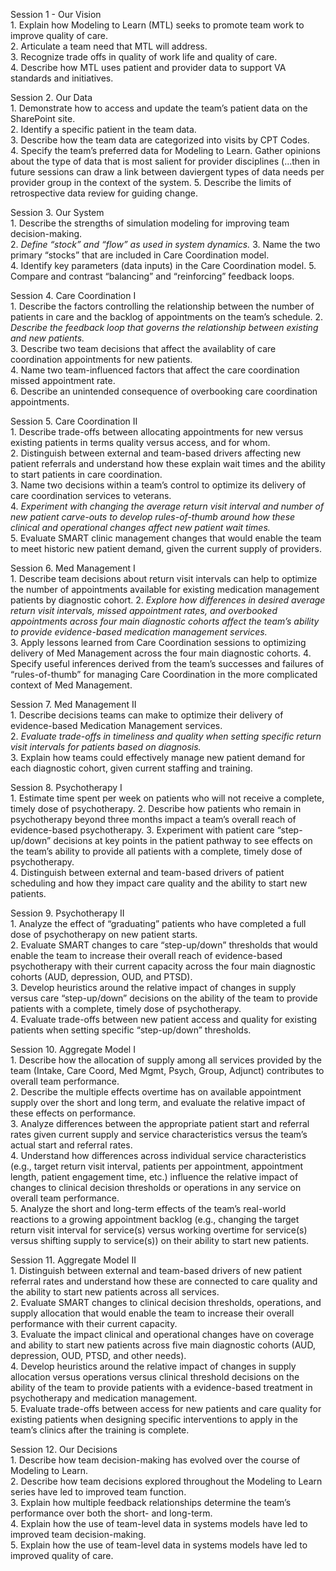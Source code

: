 Session 1 - Our Vision  
1.	Explain how Modeling to Learn (MTL) seeks to promote team work to improve quality of care.  
2.	Articulate a team need that MTL will address.  
3.	Recognize trade offs in quality of work life and quality of care.  
4.	Describe how MTL uses patient and provider data to support VA standards and initiatives.  

Session 2. Our Data  
1.	Demonstrate how to access and update the team’s patient data on the SharePoint site.  
2.	Identify a specific patient in the team data.  
3.	Describe how the team data are categorized into visits by CPT Codes.  
4.	Specify the team’s preferred data for Modeling to Learn. 
Gather opinions about the type of data that is most salient for provider disciplines (...then in future sessions can draw a link between daviergent types of data needs per provider group in the context of the system. 
5.	Describe the limits of retrospective data review for guiding change.  

Session 3. Our System  
1.	Describe the strengths of simulation modeling for improving team decision-making.  
2.	*Define "stock" and "flow" as used in system dynamics.*
3.  Name the two primary "stocks" that are included in Care Coordination model.   
4.	Identify key parameters (data inputs) in the Care Coordination model.
5.  Compare and contrast "balancing" and "reinforcing" feedback loops.

Session 4. Care Coordination I  
1.	Describe the factors controlling the relationship between the number of patients in care and the backlog of appointments on the team's schedule.
2.	*Describe the feedback loop that governs the relationship between existing and new patients.*  
3.	Describe two team decisions that affect the availablity of care coordination appointments for new patients.  
4.	Name two team-influenced factors that affect the care coordination missed appointment rate.  
6.	Describe an unintended consequence of overbooking care coordination appointments.

Session 5. Care Coordination II  
1.	Describe trade-offs between allocating appointments for new versus existing patients in terms quality versus access, and for whom.  
2.	Distinguish between external and team-based drivers affecting new patient referrals and understand how these explain wait times and the ability to start patients in care coordination.  
3.	Name two decisions within a team’s control to optimize its delivery of care coordination services to veterans.  
4.	*Experiment with changing the average return visit interval and number of new patient carve-outs to develop rules-of-thumb around how these clinical and operational changes affect new patient wait times.*   
5.	Evaluate SMART clinic management changes that would enable the team to meet historic new patient demand, given the current supply of providers.  

Session 6. Med Management I  
1.	Describe team decisions about return visit intervals can help to optimize the number of appointments available for existing medication management patients by diagnostic cohort. 
2.	*Explore how differences in desired average return visit intervals, missed appointment rates, and overbooked appointments across four main diagnostic cohorts affect the team’s ability to provide evidence-based medication management services.*  
3.  Apply lessons learned from Care Coordination sessions to optimizing delivery of Med Management across the four main diagnostic cohorts.
4. Specify useful inferences derived from the team's successes and failures of "rules-of-thumb" for managing Care Coordination in the more complicated context of Med Management.

Session 7. Med Management II  
1.	Describe decisions teams can make to optimize their delivery of evidence-based Medication Management services.  
2.	*Evaluate trade-offs in timeliness and quality when setting specific return visit intervals for patients based on diagnosis.*   
3.	Explain how teams could effectively manage new patient demand for each diagnostic cohort, given current staffing and training.  

Session 8. Psychotherapy I  
1. Estimate time spent per week on patients who will not receive a complete, timely dose of psychotherapy.
2. Describe how patients who remain in psychotherapy beyond three months impact a team’s overall reach of evidence-based psychotherapy. 
3. Experiment with patient care “step-up/down” decisions at key points in the patient pathway to see effects on the team’s ability to provide all patients with a complete, timely dose of psychotherapy.  
4.	Distinguish between external and team-based drivers of patient scheduling and how they impact care quality and the ability to start new patients.  

Session 9. Psychotherapy II  
1.	Analyze the effect of "graduating" patients who have completed a full dose of psychotherapy on new patient starts.  
2.	Evaluate SMART changes to care “step-up/down” thresholds that would enable the team to increase their overall reach of evidence-based psychotherapy with their current capacity across the four main diagnostic cohorts (AUD, depression, OUD, and PTSD).  
3.	Develop heuristics around the relative impact of changes in supply versus care “step-up/down” decisions on the ability of the team to provide patients with a complete, timely dose of psychotherapy.  
4.	Evaluate trade-offs between new patient access and quality for existing patients when setting specific “step-up/down” thresholds.  

Session 10. Aggregate Model I  
1.	Describe how the allocation of supply among all services provided by the team (Intake, Care Coord, Med Mgmt, Psych, Group, Adjunct) contributes to overall team performance.  
2.	Describe the multiple effects overtime has on available appointment supply over the short and long term, and evaluate the relative impact of these effects on performance.  
3.	Analyze differences between the appropriate patient start and referral rates given current supply and service characteristics versus the team’s actual start and referral rates.  
4.	Understand how differences across individual service characteristics (e.g., target return visit interval, patients per appointment, appointment length, patient engagement time, etc.) influence the relative impact of changes to clinical decision thresholds or operations in any service on overall team performance.   
5.	Analyze the short and long-term effects of the team’s real-world reactions to a growing appointment backlog (e.g., changing the target return visit interval for service(s) versus working overtime for service(s) versus shifting supply to service(s)) on their ability to start new patients.  

Session 11. Aggregate Model II  
1.	Distinguish between external and team-based drivers of new patient referral rates and understand how these are connected to care quality and the ability to start new patients across all services.  
2.	Evaluate SMART changes to clinical decision thresholds, operations, and supply allocation that would enable the team to increase their overall performance with their current capacity.  
3.	Evaluate the impact clinical and operational changes have on coverage and ability to start new patients across five main diagnostic cohorts (AUD, depression, OUD, PTSD, and other needs).   
4.	Develop heuristics around the relative impact of changes in supply allocation versus operations versus clinical threshold decisions on the ability of the team to provide patients with a evidence-based treatment in psychotherapy and medication management.  
5.	Evaluate trade-offs between access for new patients and care quality for existing patients when designing specific interventions to apply in the team’s clinics after the training is complete.  

Session 12. Our Decisions  
1.	Describe how team decision-making has evolved over the course of Modeling to Learn.  
2.	Describe how team decisions explored throughout the Modeling to Learn series have led to improved team function.   
3.	Explain how multiple feedback relationships determine the team’s performance over both the short- and long-term.  
4.	Explain how the use of team-level data in systems models have led to improved team decision-making.  
5.	Explain how the use of team-level data in systems models have led to improved quality of care.  


